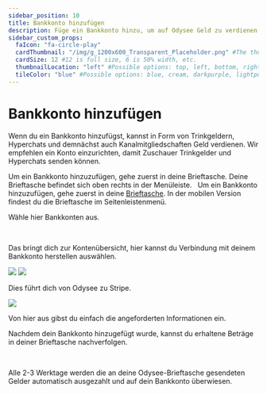 ---
sidebar_position: 10
title: Bankkonto hinzufügen
description: Füge ein Bankkonto hinzu, um auf Odysee Geld zu verdienen. 
sidebar_custom_props:
  faIcon: "fa-circle-play"
  cardThumbnail: "/img/g_1200x600_Transparent_Placeholder.png" #The thumbnail on the category card.
  cardSize: 12 #12 is full size, 6 is 50% width, etc.
  thumbnailLocation: "left" #Possible options: top, left, bottom, right, none
  tileColor: "blue" #Possible options: blue, cream, darkpurple, lightpurple, mauve, orange, pink, none
---

# Bankkonto hinzufügen

Wenn du ein Bankkonto hinzufügst, kannst in Form von Trinkgeldern, Hyperchats und demnächst auch Kanalmitgliedschaften Geld verdienen. Wir empfehlen ein Konto einzurichten, damit Zuschauer Trinkgelder und Hyperchats senden können.


<Tabs groupId="device">
  <TabItem value="web" label="Web">
    Um ein Bankkonto hinzuzufügen, gehe zuerst in deine <OdyseeButton url="https://odysee.com/$/wallet"><OdyseeIcon type="credits" />  Brieftasche</OdyseeButton>. Deine Brieftasche befindet sich oben rechts in der Menüleiste.
    <Image img="/img/de/locate_wallet_desktop_dark.png" class="dark-image" />
    <Image img="/img/de/locate_wallet_desktop_light.png" class="light-image" />

  </TabItem>
  <TabItem value="mobile" label="Mobile">
    Um ein Bankkonto hinzuzufügen, gehe zuerst in deine <a href="https://odysee.com/$/wallet"><OdyseeIcon type="wallet" />  Brieftasche</a>.
    In der mobilen Version findest du die Brieftasche im Seitenleistenmenü.
    <Image img="/img/de/locate_wallet_mobile_dark.png" class="dark-image" />
    <Image img="/img/de/locate_wallet_mobile_light.png" class="light-image" />
  </TabItem>
</Tabs>

Wähle hier <OdyseeButton url="https://odysee.com/$/settings/tip_account"><OdyseeIcon type="cogwheel" /> Bankkonten</OdyseeButton> aus.

<Tabs groupId="device">
  <TabItem value="web" label="Web">
    <Image img="/img/de/wallet_screen_bank_account_arrow_desktop_dark.png" class="dark-image" />
    <Image img="/img/de/wallet_screen_bank_account_arrow_desktop_light.png" class="light-image" />

  </TabItem>
  <TabItem value="mobile" label="Mobile">
    <Image img="/img/de/wallet_screen_bank_account_arrow_mobile_dark.png" class="dark-image" />
    <Image img="/img/de/wallet_screen_bank_account_arrow_mobile_light.png" class="light-image" />
  </TabItem>
</Tabs>

Das bringt dich zur Kontenübersicht, hier kannst du <PrimaryOdyseeButton url="https://odysee.com/$/settings/tip_account"><OdyseeIcon type="dollar" /> Verbindung mit deinem Bankkonto herstellen</PrimaryOdyseeButton> auswählen.

![](/img/de/connect_bank_account_screen_dark.png#dark)
![](/img/de/connect_bank_account_screen_light.png#light)

Dies führt dich von Odysee zu Stripe.

![](/img/de/stripe_accept_payment_connect_screen.png)

Von hier aus gibst du einfach die angeforderten Informationen ein.

Nachdem dein Bankkonto hinzugefügt wurde, kannst du erhaltene Beträge in deiner Brieftasche nachverfolgen.

<Tabs groupId="device">
  <TabItem value="web" label="Web">
    <Image img="/img/de/wallet_screen_desktop_dark.png" class="dark-image" />
    <Image img="/img/de/wallet_screen_desktop_light.png" class="light-image" />

  </TabItem>
  <TabItem value="mobile" label="Mobile">
    <Image img="/img/de/wallet_screen_mobile_dark.png" class="dark-image" />
    <Image img="/img/de/wallet_screen_mobile_light.png" class="light-image" />
  </TabItem>
</Tabs>

Alle 2-3 Werktage werden die an deine Odysee-Brieftasche gesendeten Gelder automatisch ausgezahlt und auf dein Bankkonto überwiesen.
